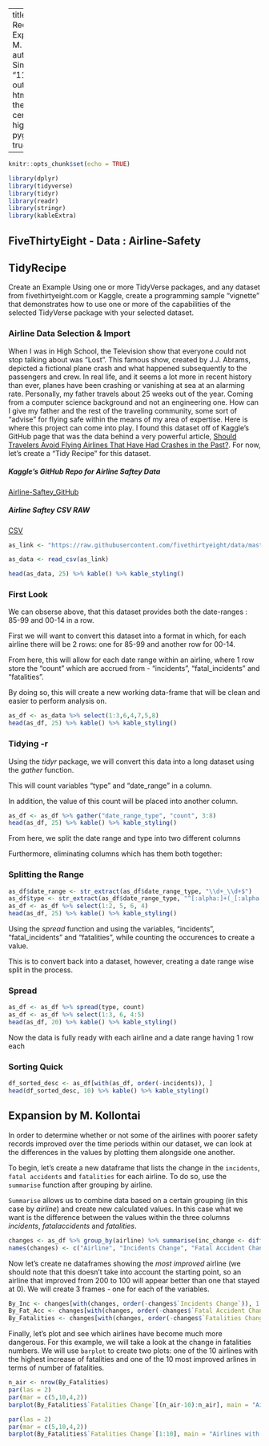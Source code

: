 
---
title: "TidyVerse Recipe Expanded by M. Kollontai"
author: "Joseph Simone"
date: "11/26/2019"
output: 
  html_document:
    theme: cerulean
    highlight: pygments
    toc: true

---

```{r setup, include=FALSE}
knitr::opts_chunk$set(echo = TRUE)
```


```{r, include=FALSE, warning=FALSE}
library(dplyr)
library(tidyverse)
library(tidyr)
library(readr)
library(stringr)
library(kableExtra)
```


## FiveThirtyEight - Data : Airline-Safety
## TidyRecipe 

Create an Example Using one or more TidyVerse packages, and any dataset from fivethirtyeight.com or Kaggle, create a programming sample “vignette” that demonstrates how to use one or more of the capabilities of the selected TidyVerse package with your selected dataset. 

### Airline Data Selection & Import 

When I was in High School, the Television show that everyone could not stop talking about was "Lost". This famous show, created by J.J. Abrams, depicted a fictional plane crash and what happened subsequently to the passengers and crew. In real life, and it seems a lot more in recent history than ever, planes have been crashing or vanishing at sea at an alarming rate. Personally, my father travels about 25 weeks out of the year. Coming from a computer science background and not an engineering one. How can I give  my father and the rest of the traveling community, some sort of "advise" for flying safe within the means of my area of expertise. Here is where this project can come into play. I found this dataset off of Kaggle's GitHub page that was the data behind a very powerful article, [Should Travelers Avoid Flying Airlines That Have Had Crashes in the Past?](https://fivethirtyeight.com/features/should-travelers-avoid-flying-airlines-that-have-had-crashes-in-the-past/). For now, let's create a "Tidy Recipe" for this dataset.

##### Kaggle's GitHub Repo for Airline Saftey Data
[Airline-Saftey_GitHub](https://github.com/fivethirtyeight/data/tree/master/airline-safety)

##### Airline Saftey CSV RAW
[CSV](https://raw.githubusercontent.com/fivethirtyeight/data/master/airline-safety/airline-safety.csv)


```{r}
as_link <- "https://raw.githubusercontent.com/fivethirtyeight/data/master/airline-safety/airline-safety.csv"
```

```{r}
as_data <- read_csv(as_link)
```

```{r}
head(as_data, 25) %>% kable() %>% kable_styling()
```


### First Look 
We can obserse above, that this dataset provides both the date-ranges : 85-99 and 00-14 in a row. 

First we will want to convert this dataset into a format in which, for each airline there will be 2 rows: one for 85-99 and another row for 00-14.

From here, this will allow for each date range within an airline, where 1 row store the "count" which are accrued from - "incidents", "fatal_incidents" and "fatalities".

By doing so, this will create a new working data-frame that will be clean and easier to perform analysis on. 


```{r}
as_df <- as_data %>% select(1:3,6,4,7,5,8)
head(as_df, 25) %>% kable() %>% kable_styling()
```

### Tidying -r 
Using the $tidyr$ package, we will convert this data into a long dataset using the $gather$ function.

This will count variables "type" and "date_range" in a column.

In addition, the value of this count will be placed into another column.

```{r}
as_df <- as_df %>% gather("date_range_type", "count", 3:8)
head(as_df, 25) %>% kable() %>% kable_styling()
```


From here, we split the date range and type into two different columns

Furthermore, eliminating columns which has them both together:

### Splitting the Range
```{r}
as_df$date_range <- str_extract(as_df$date_range_type, "\\d+_\\d+$")
as_df$type <- str_extract(as_df$date_range_type, "^[:alpha:]+(_[:alpha:]+)*")
as_df <- as_df %>% select(1:2, 5, 6, 4)
head(as_df, 25) %>% kable() %>% kable_styling()
```



Using the $spread$ function and using  the variables, “incidents”, “fatal_incidents” and “fatalities”, while counting the occurences to create a value.

This is to convert back into a dataset, however, creating a date range wise split in the process. 

### Spread
```{r}
as_df <- as_df %>% spread(type, count)
as_df <- as_df %>% select(1:3, 6, 4:5)
head(as_df, 20) %>% kable() %>% kable_styling()
```
Now the data is fully ready with each airline and a date range having 1 row each

### Sorting Quick
```{r}
df_sorted_desc <- as_df[with(as_df, order(-incidents)), ]
head(df_sorted_desc, 10) %>% kable() %>% kable_styling()
```

## Expansion by M. Kollontai

In order to determine whether or not some of the airlines with poorer safety records improved over the time periods within our dataset, we can look at the differences in the values by plotting them alongside one another. 

To begin, let's create a new dataframe that lists the change in the `incidents`, `fatal accidents` and `fatalities` for each airline. To do so, use the `summarise` function after grouping by airline. 

`Summarise` allows us to combine data based on a certain grouping (in this case by $airline$) and create new calculated values. In this case what we want is the difference between the values within the three columns $incidents$, $fatal accidents$ and $fatalities$.

```{r summarise changes}
changes <- as_df %>% group_by(airline) %>% summarise(inc_change <- diff(incidents), fat_acc_change <- diff(fatal_accidents), fatalities_change <- diff(fatalities))
names(changes) <- c("Airline", "Incidents Change", "Fatal Accident Change", "Fatalities Change")
```

Now let's create ne dataframes showing the *most improved* airline (we should note that this doesn't take into account the starting point, so an airline that improved from 200 to 100 will appear better than one that stayed at 0). We will create 3 frames - one for each of the variables. 

```{r most imroved plots}
By_Inc <- changes[with(changes, order(-changes$`Incidents Change`)), 1:2]
By_Fat_Acc <- changes[with(changes, order(-changes$`Fatal Accident Change`)), c(1,3)]
By_Fatalities <- changes[with(changes, order(-changes$`Fatalities Change`)), c(1,4)]
```

Finally, let's plot and see which airlines have become much more dangerous. For this example, we will take a look at the change in fatalities numbers. We will use `barplot` to create two plots: one of the 10 airlines with the highest increase of fatalities and one of the 10 most improved arlines in terms of number of fatalities.

```{r barplot Worsened}
n_air <- nrow(By_Fatalities)
par(las = 2)
par(mar = c(5,10,4,2))
barplot(By_Fatalities$`Fatalities Change`[(n_air-10):n_air], main = "Airlines with Greatest Increases in Number of Fatalities", horiz = TRUE, names.arg = By_Fatalities$Airline[(n_air-10):n_air], cex.names = 0.5)
```

```{r barplot Improved}
par(las = 2)
par(mar = c(5,10,4,2))
barplot(By_Fatalities$`Fatalities Change`[1:10], main = "Airlines with Highest Reduction in Number of Fatalities", horiz = TRUE, names.arg = By_Fatalities$Airline[1:10], cex.names = 0.5)
```